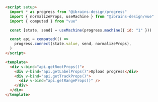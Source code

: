```md
<script setup>
  import * as progress from "@ibrains-design/progress"
  import { normalizeProps, useMachine } from "@ibrains-design/vue"
  import { computed } from "vue"

  const [state, send] = useMachine(progress.machine({ id: "1" }))

  const api = computed(() =>
    progress.connect(state.value, send, normalizeProps),
  )
</script>

<template>
  <div v-bind="api.getRootProps()">
    <div v-bind="api.getLabelProps()">Upload progress</div>
    <div v-bind="api.getTrackProps()">
      <div v-bind="api.getRangeProps()" />
    </div>
  </div>
</template>
```
